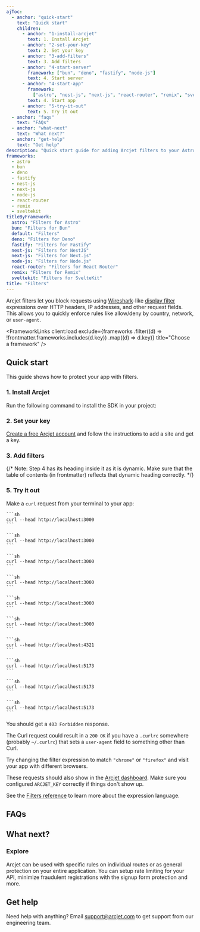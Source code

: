 ```yaml
---
ajToc:
  - anchor: "quick-start"
    text: "Quick start"
    children:
      - anchor: "1-install-arcjet"
        text: 1. Install Arcjet
      - anchor: "2-set-your-key"
        text: 2. Set your key
      - anchor: "3-add-filters"
        text: 3. Add filters
      - anchor: "4-start-server"
        framework: ["bun", "deno", "fastify", "node-js"]
        text: 4. Start server
      - anchor: "4-start-app"
        framework:
          ["astro", "nest-js", "next-js", "react-router", "remix", "sveltekit"]
        text: 4. Start app
      - anchor: "5-try-it-out"
        text: 5. Try it out
  - anchor: "faqs"
    text: "FAQs"
  - anchor: "what-next"
    text: "What next?"
  - anchor: "get-help"
    text: "Get help"
description: "Quick start guide for adding Arcjet filters to your Astro, Bun, Deno, Fastify, NestJS, Next.js, Node.js, React Router, Remix, or SvelteKit app."
frameworks:
  - astro
  - bun
  - deno
  - fastify
  - nest-js
  - next-js
  - node-js
  - react-router
  - remix
  - sveltekit
titleByFramework:
  astro: "Filters for Astro"
  bun: "Filters for Bun"
  default: "Filters"
  deno: "Filters for Deno"
  fastify: "Filters for Fastify"
  nest-js: "Filters for NestJS"
  next-js: "Filters for Next.js"
  node-js: "Filters for Node.js"
  react-router: "Filters for React Router"
  remix: "Filters for Remix"
  sveltekit: "Filters for SvelteKit"
title: "Filters"
---
```



Arcjet filters let you block requests using
[Wireshark](https://www.wireshark.org/)-like [display
filter](https://www.wireshark.org/docs/wsug_html_chunked/ChWorkBuildDisplayFilterSection.html)
expressions over HTTP headers, IP addresses, and other request fields. This
allows you to quickly enforce rules like allow/deny by country, network, or
`user-agent`.

<WhatIsArcjet />

<FrameworkLinks
  client:load
  exclude={frameworks
    .filter((d) => !frontmatter.frameworks.includes(d.key))
    .map((d) => d.key)}
  title="Choose a framework"
/>

## Quick start

This guide shows how to protect your <FrameworkName client:load /> app with
filters.

### 1. Install Arcjet

Run the following command to install the SDK in your project:

<SlotByFramework client:load>
  <AstroStep1 slot="astro" />
  <BunStep1 slot="bun" />
  <DenoStep1 slot="deno" />
  <FastifyStep1 slot="fastify" />
  <NestJsStep1 slot="nest-js" />
  <NextJsStep1 slot="next-js" />
  <NodeJsStep1 slot="node-js" />
  <ReactRouterStep1 slot="react-router" />
  <RemixStep1 slot="remix" />
  <SvelteKitStep1 slot="sveltekit" />
</SlotByFramework>

### 2. Set your key

[Create a free Arcjet account](https://app.arcjet.com) and follow the
instructions to add a site and get a key.

<SlotByFramework client:load>
  <AstroStep2 slot="astro" />
  <BunStep2 slot="bun" />
  <DenoStep2 slot="deno" />
  <FastifyStep2 slot="fastify" />
  <NestJsStep2 slot="nest-js" />
  <NextJsStep2 slot="next-js" />
  <NodeJsStep2 slot="node-js" />
  <ReactRouterStep2 slot="react-router" />
  <RemixStep2 slot="remix" />
  <SvelteKitStep2 slot="sveltekit" />
</SlotByFramework>

### 3. Add filters

<SlotByFramework client:load>
  <AstroStep3 slot="astro" />
  <BunStep3 slot="bun" />
  <DenoStep3 slot="deno" />
  <FastifyStep3 slot="fastify" />
  <NestJsStep3 slot="nest-js" />
  <NextJsStep3 slot="next-js" />
  <NodeJsStep3 slot="node-js" />
  <ReactRouterStep3 slot="react-router" />
  <RemixStep3 slot="remix" />
  <SvelteKitStep3 slot="sveltekit" />
</SlotByFramework>

{/* Note: Step 4 has its heading inside it as it is dynamic. Make sure that the table of contents (in frontmatter) reflects that dynamic heading correctly. */}

<SlotByFramework client:load>
  <AstroStep4 slot="astro" />
  <BunStep4 slot="bun" />
  <DenoStep4 slot="deno" />
  <FastifyStep4 slot="fastify" />
  <NestJsStep4 slot="nest-js" />
  <NextJsStep4 slot="next-js" />
  <NodeJsStep4 slot="node-js" />
  <ReactRouterStep4 slot="react-router" />
  <RemixStep4 slot="remix" />
  <SvelteKitStep4 slot="sveltekit" />
</SlotByFramework>

### 5. Try it out

Make a `curl` request from your terminal to your app:

<SlotByFramework client:load>
  <Fragment slot="bun">

    ```sh
    curl --head http://localhost:3000
    ```

  </Fragment>
  <Fragment slot="deno">

    ```sh
    curl --head http://localhost:3000
    ```

  </Fragment>
  <Fragment slot="fastify">

    ```sh
    curl --head http://localhost:3000
    ```

  </Fragment>
  <Fragment slot="nest-js">

    ```sh
    curl --head http://localhost:3000
    ```

  </Fragment>
  <Fragment slot="next-js">

    ```sh
    curl --head http://localhost:3000
    ```

  </Fragment>
  <Fragment slot="node-js">

    ```sh
    curl --head http://localhost:3000
    ```

  </Fragment>

  <Fragment slot="astro">

    ```sh
    curl --head http://localhost:4321
    ```

  </Fragment>

  <Fragment slot="react-router">

    ```sh
    curl --head http://localhost:5173
    ```

  </Fragment>
  <Fragment slot="remix">

    ```sh
    curl --head http://localhost:5173
    ```

  </Fragment>
  <Fragment slot="sveltekit">

    ```sh
    curl --head http://localhost:5173
    ```

  </Fragment>
</SlotByFramework>

You should get a `403 Forbidden` response.

The Curl request could result in a `200 OK` if you have a `.curlrc` somewhere
(probably `~/.curlrc`) that sets a `user-agent` field to something other than
Curl.

Try changing the filter expression to match `"chrome"` or `"firefox"` and visit
your app with different browsers.

These requests should also show in the [Arcjet dashboard][arcjet-dashboard].
Make sure you configured `ARCJET_KEY` correctly if things don't show up.

See the [Filters reference][arcjet-filters-reference] to learn more about the
expression language.

## FAQs

<Faqs />

## What next?

<CardGrid>
  <LinkCard
    title="Filter reference"
    href="/filters/reference"
    description="Full details about filters."
  />
  <LinkCard
    title="Testing"
    href="/testing"
    description="Write tests for your rules."
  />
</CardGrid>

### Explore

Arcjet can be used with specific rules on individual routes or as general
protection on your entire application. You can setup rate limiting for your
API, minimize fraudulent registrations with the signup form protection and more.

<CardGrid>
  <LinkCard
    title="Example apps"
    href="https://github.com/arcjet/arcjet-js/tree/main/examples"
    description="Check out the examples."
  />
  <LinkCard
    title="Learn how Arcjet works"
    href="/architecture"
    description="Arcjet's architecture."
  />
  <SdkReferenceLinkByFramework />
</CardGrid>

## Get help

Need help with anything? Email support@arcjet.com to get support from our
engineering team.

<Comments />

[arcjet-dashboard]: https://app.arcjet.com
[arcjet-filters-reference]: /filters/reference
